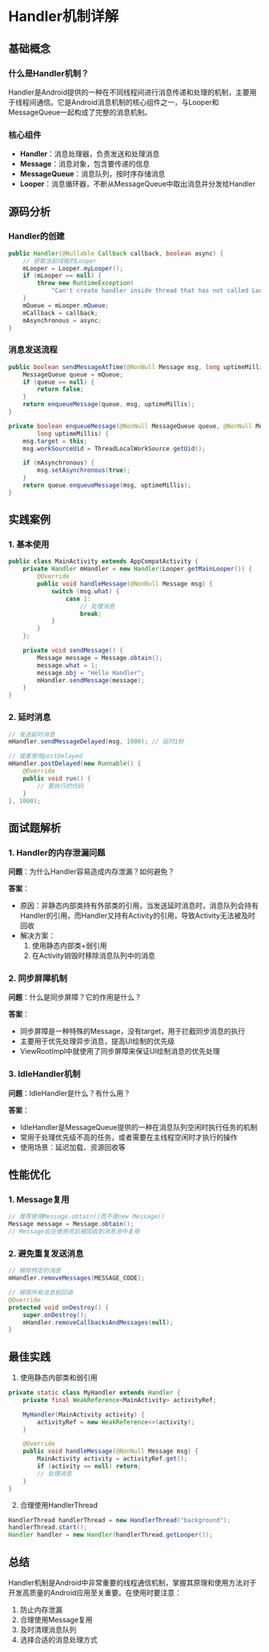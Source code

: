 # Handler机制详解

## 基础概念

### 什么是Handler机制？

Handler是Android提供的一种在不同线程间进行消息传递和处理的机制，主要用于线程间通信。它是Android消息机制的核心组件之一，与Looper和MessageQueue一起构成了完整的消息机制。

### 核心组件

- **Handler**：消息处理器，负责发送和处理消息
- **Message**：消息对象，包含要传递的信息
- **MessageQueue**：消息队列，按时序存储消息
- **Looper**：消息循环器，不断从MessageQueue中取出消息并分发给Handler

## 源码分析

### Handler的创建

```java
public Handler(@Nullable Callback callback, boolean async) {
    // 获取当前线程的Looper
    mLooper = Looper.myLooper();
    if (mLooper == null) {
        throw new RuntimeException(
            "Can't create handler inside thread that has not called Looper.prepare()");
    }
    mQueue = mLooper.mQueue;
    mCallback = callback;
    mAsynchronous = async;
}
```

### 消息发送流程

```java
public boolean sendMessageAtTime(@NonNull Message msg, long uptimeMillis) {
    MessageQueue queue = mQueue;
    if (queue == null) {
        return false;
    }
    return enqueueMessage(queue, msg, uptimeMillis);
}

private boolean enqueueMessage(@NonNull MessageQueue queue, @NonNull Message msg,
        long uptimeMillis) {
    msg.target = this;
    msg.workSourceUid = ThreadLocalWorkSource.getUid();

    if (mAsynchronous) {
        msg.setAsynchronous(true);
    }
    return queue.enqueueMessage(msg, uptimeMillis);
}
```

## 实践案例

### 1. 基本使用

```java
public class MainActivity extends AppCompatActivity {
    private Handler mHandler = new Handler(Looper.getMainLooper()) {
        @Override
        public void handleMessage(@NonNull Message msg) {
            switch (msg.what) {
                case 1:
                    // 处理消息
                    break;
            }
        }
    };

    private void sendMessage() {
        Message message = Message.obtain();
        message.what = 1;
        message.obj = "Hello Handler";
        mHandler.sendMessage(message);
    }
}
```

### 2. 延时消息

```java
// 发送延时消息
mHandler.sendMessageDelayed(msg, 1000); // 延时1秒

// 或者使用postDelayed
mHandler.postDelayed(new Runnable() {
    @Override
    public void run() {
        // 要执行的代码
    }
}, 1000);
```

## 面试题解析

### 1. Handler的内存泄漏问题

**问题**：为什么Handler容易造成内存泄漏？如何避免？

**答案**：
- 原因：非静态内部类持有外部类的引用，当发送延时消息时，消息队列会持有Handler的引用，而Handler又持有Activity的引用，导致Activity无法被及时回收
- 解决方案：
  1. 使用静态内部类+弱引用
  2. 在Activity销毁时移除消息队列中的消息

### 2. 同步屏障机制

**问题**：什么是同步屏障？它的作用是什么？

**答案**：
- 同步屏障是一种特殊的Message，没有target，用于拦截同步消息的执行
- 主要用于优先处理异步消息，提高UI绘制的优先级
- ViewRootImpl中就使用了同步屏障来保证UI绘制消息的优先处理

### 3. IdleHandler机制

**问题**：IdleHandler是什么？有什么用？

**答案**：
- IdleHandler是MessageQueue提供的一种在消息队列空闲时执行任务的机制
- 常用于处理优先级不高的任务，或者需要在主线程空闲时才执行的操作
- 使用场景：延迟加载、资源回收等

## 性能优化

### 1. Message复用

```java
// 推荐使用Message.obtain()而不是new Message()
Message message = Message.obtain();
// Message会在使用完后被回收到消息池中复用
```

### 2. 避免重复发送消息

```java
// 移除特定的消息
mHandler.removeMessages(MESSAGE_CODE);

// 移除所有消息和回调
@Override
protected void onDestroy() {
    super.onDestroy();
    mHandler.removeCallbacksAndMessages(null);
}
```

## 最佳实践

1. 使用静态内部类和弱引用
```java
private static class MyHandler extends Handler {
    private final WeakReference<MainActivity> activityRef;

    MyHandler(MainActivity activity) {
        activityRef = new WeakReference<>(activity);
    }

    @Override
    public void handleMessage(@NonNull Message msg) {
        MainActivity activity = activityRef.get();
        if (activity == null) return;
        // 处理消息
    }
}
```

2. 合理使用HandlerThread
```java
HandlerThread handlerThread = new HandlerThread("background");
handlerThread.start();
Handler handler = new Handler(handlerThread.getLooper());
```

## 总结

Handler机制是Android中非常重要的线程通信机制，掌握其原理和使用方法对于开发高质量的Android应用至关重要。在使用时要注意：

1. 防止内存泄漏
2. 合理使用Message复用
3. 及时清理消息队列
4. 选择合适的消息处理方式